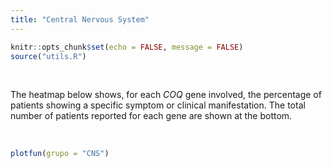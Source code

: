 ```yaml
---
title: "Central Nervous System"
---
```


```r
knitr::opts_chunk$set(echo = FALSE, message = FALSE)
source("utils.R")
```

<br>

The heatmap below shows, for each *COQ* gene involved, the percentage of patients showing a specific symptom or clinical manifestation. The total number of patients reported for each gene are shown at the bottom.

<br>

```r
plotfun(grupo = "CNS")
```


